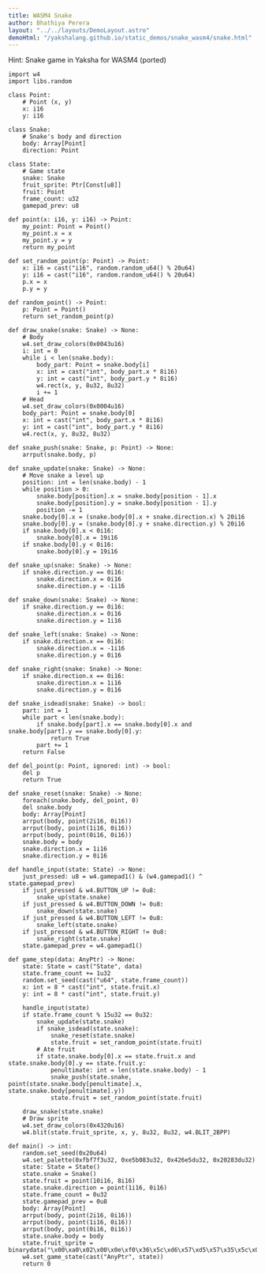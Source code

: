 ```yaml
---
title: WASM4 Snake
author: Bhathiya Perera
layout: "../../layouts/DemoLayout.astro"
demoHtml: "/yakshalang.github.io/static_demos/snake_wasm4/snake.html"
---
```


Hint: Snake game in Yaksha for WASM4 (ported)

```yaksha
import w4
import libs.random

class Point:
    # Point (x, y)
    x: i16
    y: i16

class Snake:
    # Snake's body and direction
    body: Array[Point]
    direction: Point

class State:
    # Game state
    snake: Snake
    fruit_sprite: Ptr[Const[u8]]
    fruit: Point
    frame_count: u32
    gamepad_prev: u8

def point(x: i16, y: i16) -> Point:
    my_point: Point = Point()
    my_point.x = x
    my_point.y = y
    return my_point

def set_random_point(p: Point) -> Point:
    x: i16 = cast("i16", random.random_u64() % 20u64)
    y: i16 = cast("i16", random.random_u64() % 20u64)
    p.x = x
    p.y = y

def random_point() -> Point:
    p: Point = Point()
    return set_random_point(p)

def draw_snake(snake: Snake) -> None:
    # Body
    w4.set_draw_colors(0x0043u16)
    i: int = 0
    while i < len(snake.body):
        body_part: Point = snake.body[i]
        x: int = cast("int", body_part.x * 8i16)
        y: int = cast("int", body_part.y * 8i16)
        w4.rect(x, y, 8u32, 8u32)
        i += 1
    # Head
    w4.set_draw_colors(0x0004u16)
    body_part: Point = snake.body[0]
    x: int = cast("int", body_part.x * 8i16)
    y: int = cast("int", body_part.y * 8i16)
    w4.rect(x, y, 8u32, 8u32)

def snake_push(snake: Snake, p: Point) -> None:
    arrput(snake.body, p)

def snake_update(snake: Snake) -> None:
    # Move snake a level up
    position: int = len(snake.body) - 1
    while position > 0:
        snake.body[position].x = snake.body[position - 1].x
        snake.body[position].y = snake.body[position - 1].y
        position -= 1
    snake.body[0].x = (snake.body[0].x + snake.direction.x) % 20i16
    snake.body[0].y = (snake.body[0].y + snake.direction.y) % 20i16
    if snake.body[0].x < 0i16:
        snake.body[0].x = 19i16
    if snake.body[0].y < 0i16:
        snake.body[0].y = 19i16

def snake_up(snake: Snake) -> None:
    if snake.direction.y == 0i16:
        snake.direction.x = 0i16
        snake.direction.y = -1i16

def snake_down(snake: Snake) -> None:
    if snake.direction.y == 0i16:
        snake.direction.x = 0i16
        snake.direction.y = 1i16

def snake_left(snake: Snake) -> None:
    if snake.direction.x == 0i16:
        snake.direction.x = -1i16
        snake.direction.y = 0i16

def snake_right(snake: Snake) -> None:
    if snake.direction.x == 0i16:
        snake.direction.x = 1i16
        snake.direction.y = 0i16

def snake_isdead(snake: Snake) -> bool:
    part: int = 1
    while part < len(snake.body):
        if snake.body[part].x == snake.body[0].x and snake.body[part].y == snake.body[0].y:
            return True
        part += 1
    return False

def del_point(p: Point, ignored: int) -> bool:
    del p
    return True

def snake_reset(snake: Snake) -> None:
    foreach(snake.body, del_point, 0)
    del snake.body
    body: Array[Point]
    arrput(body, point(2i16, 0i16))
    arrput(body, point(1i16, 0i16))
    arrput(body, point(0i16, 0i16))
    snake.body = body
    snake.direction.x = 1i16
    snake.direction.y = 0i16

def handle_input(state: State) -> None:
    just_pressed: u8 = w4.gamepad1() & (w4.gamepad1() ^ state.gamepad_prev)
    if just_pressed & w4.BUTTON_UP != 0u8:
        snake_up(state.snake)
    if just_pressed & w4.BUTTON_DOWN != 0u8:
        snake_down(state.snake)
    if just_pressed & w4.BUTTON_LEFT != 0u8:
        snake_left(state.snake)
    if just_pressed & w4.BUTTON_RIGHT != 0u8:
        snake_right(state.snake)
    state.gamepad_prev = w4.gamepad1()

def game_step(data: AnyPtr) -> None:
    state: State = cast("State", data)
    state.frame_count += 1u32
    random.set_seed(cast("u64", state.frame_count))
    x: int = 8 * cast("int", state.fruit.x)
    y: int = 8 * cast("int", state.fruit.y)

    handle_input(state)
    if state.frame_count % 15u32 == 0u32:
        snake_update(state.snake)
        if snake_isdead(state.snake):
            snake_reset(state.snake)
            state.fruit = set_random_point(state.fruit)
        # Ate fruit
        if state.snake.body[0].x == state.fruit.x and state.snake.body[0].y == state.fruit.y:
            penultimate: int = len(state.snake.body) - 1
            snake_push(state.snake, point(state.snake.body[penultimate].x, state.snake.body[penultimate].y))
            state.fruit = set_random_point(state.fruit)

    draw_snake(state.snake)
    # Draw sprite
    w4.set_draw_colors(0x4320u16)
    w4.blit(state.fruit_sprite, x, y, 8u32, 8u32, w4.BLIT_2BPP)

def main() -> int:
    random.set_seed(0x20u64)
    w4.set_palette(0xfbf7f3u32, 0xe5b083u32, 0x426e5du32, 0x20283du32)
    state: State = State()
    state.snake = Snake()
    state.fruit = point(10i16, 8i16)
    state.snake.direction = point(1i16, 0i16)
    state.frame_count = 0u32
    state.gamepad_prev = 0u8
    body: Array[Point]
    arrput(body, point(2i16, 0i16))
    arrput(body, point(1i16, 0i16))
    arrput(body, point(0i16, 0i16))
    state.snake.body = body
    state.fruit_sprite = binarydata("\x00\xa0\x02\x00\x0e\xf0\x36\x5c\xd6\x57\xd5\x57\x35\x5c\x0f\xf0")
    w4.set_game_state(cast("AnyPtr", state))
    return 0


```
